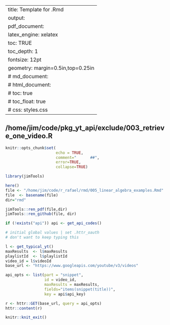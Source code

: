 <!--
    /* vim: set nospell: */ 
-->

---
title: Template for .Rmd
output: 
  pdf_document:
    latex_engine: xelatex
    toc:  TRUE
    toc_depth:  1
fontsize: 12pt
geometry: margin=0.5in,top=0.25in
#  md_document:
#  html_document:
#    toc: true
#  	toc_float: true
#    css: styles.css
---

## /home/jim/code/pkg_yt_api/exclude/003_retrieve_one_video.R

```r
knitr::opts_chunk$set(
                      echo = TRUE,  
                      comment="      ##",  
                      error=TRUE, 
                      collapse=TRUE)

library(jimTools)
```

```r
here()
file <- "/home/jim/code/r_rafael/rmd/005_linear_algebra_examples.Rmd"
file  <- basename(file)
dir="rmd"

jimTools::ren_pdf(file,dir)
jimTools::ren_github(file, dir)
```

```r
if (!exists("api")) api <- get_api_codes()
```

```r
# initial global values | set .httr_oauth
# don't want to keep typing this

l <- get_typical_yt()
maxResults  <- l$maxResults
playlistId  <- l$playlistId
video_id = l$videoId
base_url <- "https://www.googleapis.com/youtube/v3/videos"
```

```r
api_opts <- list(part = "snippet",
                 id = video_id,
                 maxResults = maxResults,
                 fields="items(snippet(title))",
                 key = api$api_key)

r <- httr::GET(base_url, query = api_opts) 
httr::content(r)
```

```r
knitr::knit_exit()
```



